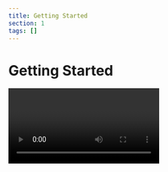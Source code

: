 ```yaml
---
title: Getting Started
section: 1
tags: []
---
```


# Getting Started
<Video image={videoImage} url="https://youtu.be/NHF03g1tDWE"/>

## Prerequisites

To use the Supply Chain component, [yFiles for HTML](https://www.yworks.com/products/yfiles-for-html) is required.
You can evaluate yFiles for 60 days free of charge on [my.yworks.com](https://my.yworks.com/signup?product=YFILES_HTML_EVAL).
See [Licensing](https://docs.yworks.com/react-yfiles-supply-chain/introduction/licensing) for more information on this topic.

You can learn how to work with the yFiles npm module in our [Developer’s Guide](https://docs.yworks.com/yfileshtml/#/dguide/yfiles_npm_module). A convenient way of getting access to yFiles is to use the [yFiles Dev Suite](https://www.npmjs.com/package/yfiles-dev-suite).


## Project Setup

1. **Installation**

   In addition to yFiles, the Supply Chain component requires React to be installed in your project.
   If you want to start your project from scratch, we recommend using vite:
   ```
   npm create vite@latest my-supply-chain-app -- --template react-ts
   ```

   Add the yFiles dependency:
   ```
   npm install <yFiles package path>/lib-dev/yfiles-26.0.0+dev.tgz
   ```

   <details>

   <summary>Sample <code>package.json</code> dependencies</summary>
   The resulting package.json dependencies should resemble the following:

   ```json
      "dependencies": {
        "react": "^18.2.0",
        "react-dom": "^18.2.0",
        "yfiles": "./lib-dev/yfiles-26.0.0.tgz"
     }
   ```
   </details>

   Now, the component itself can be installed:
   ```bash
   npm install @yworks/react-yfiles-supply-chain
   ```

2. **License**

   Be sure to invoke <TypeLink type="registerLicense" /> before using the Supply Chain React component.
   When evaluating yFiles, the license JSON file is found in the `lib/` folder of the yFiles for HTML evaluation package.
   For licensed users, the license data is provided separately.

   <details>

   <summary>License registration</summary>

   Import or paste your license data and register the license, e.g. in `App.tsx`:

   ```js
   import yFilesLicense from './license.json'

   registerLicense(yFilesLicense)
   ```
   </details>

3. **Stylesheet**

   Make sure to import the CSS stylesheet as well:

   ```js
   import '@yworks/react-yfiles-supply-chain/dist/index.css'
   ```

4. **Usage**

   You are now all set to utilize the Supply Chain component with your data!
   See a basic example `App.tsx` below:

   ```tsx
   import {
     registerLicense,
     SupplyChain,
   } from '@yworks/react-yfiles-supply-chain'

   import '@yworks/react-yfiles-supply-chain/dist/index.css'

   import yFilesLicense from './license.json'

   registerLicense(yFilesLicense)

   const data = {
     items: [
       { name: 'Copper-Ore', id: 1, parentId: 3 },
       { name: 'Copper-Plate', id: 2, parentId: 4 },
       { name: 'Resource', id: 3 },
       { name: 'Material', id: 4 }
     ],
     connections: [{ sourceId: 1, targetId: 2 }]
   }

   function App() {
     return <SupplyChain data={data}></SupplyChain>
   }

   export default App
   ```

   > **Note:** By default, the <TypeLink type="SupplyChain" /> component adjusts its size to match the size of its parent element. Therefore, it is necessary to set the dimensions of the containing element or apply styling directly to the `SupplyChain` component. This can be achieved by defining a CSS class or applying inline styles.

## Learn More

Explore the possibilities of visualizing supply chain diagrams with the yFiles Supply Chain Component. For further information about [yFiles for HTML](https://www.yworks.com/yfiles-overview) and our company, please visit [yWorks.com](https://www.yworks.com).

If you are exploring a different use case and require another React component,
please take a look at the available [React components](https://www.yworks.com/yfiles-react-components) powered by yFiles!

For support or feedback, please reach out to [our support team](https://www.yworks.com/products/yfiles/support) or open an issue on GitHub. Happy diagramming!

